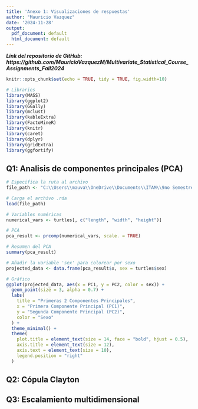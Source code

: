 ```yaml
---
title: 'Anexo 1: Visualizaciones de respuestas'
author: "Mauricio Vazquez"
date: '2024-11-28'
output:
  pdf_document: default
  html_document: default
---
```


***Link del repositorio de GitHub: https://github.com/MauricioVazquezM/Multivariate_Statistical_Course_Assignments_Fall2024***

```r
knitr::opts_chunk$set(echo = TRUE, tidy = TRUE, fig.width=10)

# Libraries
library(MASS)  
library(ggplot2)
library(GGally)
library(mclust)
library(kableExtra)
library(FactoMineR)
library(knitr)
library(caret)
library(dplyr)
library(gridExtra)
library(ggfortify)
```

## Q1: Analisis de componentes principales (PCA)

```r
# Especifica la ruta al archivo
file_path <- "C:\\Users\\mauva\\OneDrive\\Documents\\ITAM\\9no Semestre\\METODOS MULTIVARIADOS\\REPOSITORIO\\Multivariate_Statistical_Course_Assignments_Fall2024\\EXAM 02\\turtles.rda"

# Carga el archivo .rda
load(file_path)

# Variables numéricas
numerical_vars <- turtles[, c("length", "width", "height")]

# PCA
pca_result <- prcomp(numerical_vars, scale. = TRUE)

# Resumen del PCA
summary(pca_result)

# Añadir la variable 'sex' para colorear por sexo
projected_data <- data.frame(pca_result$x, sex = turtles$sex)

# Gráfico
ggplot(projected_data, aes(x = PC1, y = PC2, color = sex)) +
  geom_point(size = 3, alpha = 0.7) +
  labs(
    title = "Primeras 2 Componentes Principales",
    x = "Primera Componente Principal (PC1)",
    y = "Segunda Componente Principal (PC2)",
    color = "Sexo"
  ) +
  theme_minimal() +
  theme(
    plot.title = element_text(size = 14, face = "bold", hjust = 0.5),
    axis.title = element_text(size = 12),
    axis.text = element_text(size = 10),
    legend.position = "right"
  )
```


\newpage

## Q2: Cópula Clayton


\newpage

## Q3: Escalamiento multidimensional
